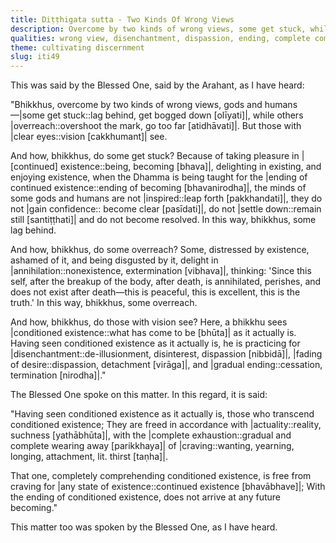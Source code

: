 ```yaml
---
title: Diṭṭhigata sutta - Two Kinds Of Wrong Views
description: Overcome by two kinds of wrong views, some get stuck, while others overreach. But those with vision see.
qualities: wrong view, disenchantment, dispassion, ending, complete comprehension
theme: cultivating discernment
slug: iti49
---
```


This was said by the Blessed One, said by the Arahant, as I have heard:

"Bhikkhus, overcome by two kinds of wrong views, gods and humans—|some get stuck::lag behind, get bogged down [olīyati]|, while others |overreach::overshoot the mark, go too far [atidhāvati]|. But those with |clear eyes::vision [cakkhumant]| see.

And how, bhikkhus, do some get stuck? Because of taking pleasure in |[continued] existence::being, becoming [bhava]|, delighting in existing, and enjoying existence, when the Dhamma is being taught for the |ending of continued existence::ending of becoming [bhavanirodha]|, the minds of some gods and humans are not |inspired::leap forth [pakkhandati]|, they do not |gain confidence:: become clear [pasīdati]|, do not |settle down::remain still [santiṭṭhati]| and do not become resolved. In this way, bhikkhus, some lag behind.

And how, bhikkhus, do some overreach? Some, distressed by existence, ashamed of it, and being disgusted by it, delight in |annihilation::nonexistence, extermination [vibhava]|, thinking: 'Since this self, after the breakup of the body, after death, is annihilated, perishes, and does not exist after death—this is peaceful, this is excellent, this is the truth.' In this way, bhikkhus, some overreach.

And how, bhikkhus, do those with vision see? Here, a bhikkhu sees |conditioned existence::what has come to be [bhūta]| as it actually is. Having seen conditioned existence as it actually is, he is practicing for |disenchantment::de-illusionment, disinterest, dispassion [nibbidā]|, |fading of desire::dispassion, detachment [virāga]|, and |gradual ending::cessation, termination [nirodha]|."

The Blessed One spoke on this matter. In this regard, it is said:

"Having seen conditioned existence as it actually is,
those who transcend conditioned existence;
They are freed in accordance with |actuality::reality, suchness [yathābhūta]|,
with the |complete exhaustion::gradual and complete wearing away [parikkhaya]| of |craving::wanting, yearning, longing, attachment, lit. thirst [taṇha]|.

That one, completely comprehending conditioned existence,
is free from craving for |any state of existence::continued existence [bhavābhave]|;
With the ending of conditioned existence,
does not arrive at any future becoming."

This matter too was spoken by the Blessed One, as I have heard.